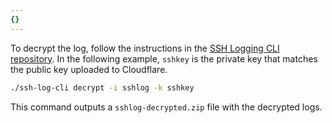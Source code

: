 ```yaml
---
{}
---
```


To decrypt the log, follow the instructions in the [SSH Logging CLI repository](https://github.com/cloudflare/ssh-log-cli/). In the following example, `sshkey` is the private key that matches the public key uploaded to Cloudflare.

   ```sh
   ./ssh-log-cli decrypt -i sshlog -k sshkey
   ```

   This command outputs a `sshlog-decrypted.zip` file with the decrypted logs.
